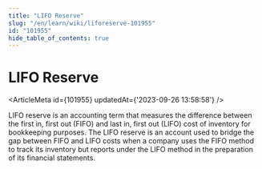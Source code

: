 ```yaml
---
title: "LIFO Reserve"
slug: "/en/learn/wiki/liforeserve-101955"
id: "101955"
hide_table_of_contents: true
---
```



# LIFO Reserve

<ArticleMeta id={101955} updatedAt={'2023-09-26 13:58:58'} />
<div className='border-solid border-b border-t-0 my-4 border-[var(--ifm-color-gray-300)]' />

LIFO reserve is an accounting term that measures the difference between the first in, first out (FIFO) and last in, first out (LIFO) cost of inventory for bookkeeping purposes. The LIFO reserve is an account used to bridge the gap between FIFO and LIFO costs when a company uses the FIFO method to track its inventory but reports under the LIFO method in the preparation of its financial statements.
